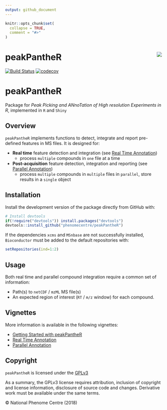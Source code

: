 ```yaml
---
output: github_document
---
```


<!-- README.md is generated from README.Rmd. Please edit that file -->

```r
knitr::opts_chunk$set(
  collapse = TRUE,
  comment = "#>"
)
```

# peakPantheR <img src="man/figures/peakPantheR-logo.png" align="right" />

[![Build Status](https://travis-ci.org/phenomecentre/peakPantheR.svg?branch=develop)](https://travis-ci.org/phenomecentre/peakPantheR) [![codecov](https://codecov.io/gh/phenomecentre/peakPantheR/branch/develop/graph/badge.svg)](https://codecov.io/gh/phenomecentre/peakPantheR)


# peakPantheR
Package for _Peak Picking and ANnoTation of High resolution Experiments in R_, implemented in `R` and `Shiny`


## Overview

`peakPantheR` implements functions to detect, integrate and report pre-defined features in MS files.
It is designed for:

* **Real time** feature detection and integration (see [Real Time Annotation](http://htmlpreview.github.io/?https://github.com/phenomecentre/peakPantheR/blob/develop/inst/doc/real-time-annotation.html))
    + process `multiple` compounds in `one` file at a time
* **Post-acquisition** feature detection, integration and reporting (see [Parallel Annotation](http://htmlpreview.github.io/?https://github.com/phenomecentre/peakPantheR/blob/develop/inst/doc/parallel-annotation.html))
    + process `multiple` compounds in `multiple` files in `parallel`, store results in a `single` object


## Installation

Install the development version of the package directly from GitHub with:
```r
# Install devtools
if(!require("devtools")) install.packages("devtools")
devtools::install_github("phenomecentre/peakPantheR")
```

If the dependencies `xcms` and `MSnbase` are not successfully installed, `Bioconductor` must be added to the default repositories with:
```r
setRepositories(ind=1:2)
```


## Usage

Both real time and parallel compound integration require a common set of information:

* Path(s) to `netCDF` / `mzML` MS file(s)
* An expected region of interest (`RT` / `m/z` window) for each compound.


## Vignettes

More information is available in the following vignettes:

* [Getting Started with peakPantheR](http://htmlpreview.github.io/?https://github.com/phenomecentre/peakPantheR/blob/develop/inst/doc/getting-started.html)
* [Real Time Annotation](http://htmlpreview.github.io/?https://github.com/phenomecentre/peakPantheR/blob/develop/inst/doc/real-time-annotation.html)
* [Parallel Annotation](http://htmlpreview.github.io/?https://github.com/phenomecentre/peakPantheR/blob/develop/inst/doc/parallel-annotation.html)


## Copyright

`peakPantheR` is licensed under the [GPLv3](http://choosealicense.com/licenses/gpl-3.0/)

As a summary, the GPLv3 license requires attribution, inclusion of copyright and license information, disclosure of source code and changes. Derivative work must be available under the same terms.

&copy; National Phenome Centre (2018)


